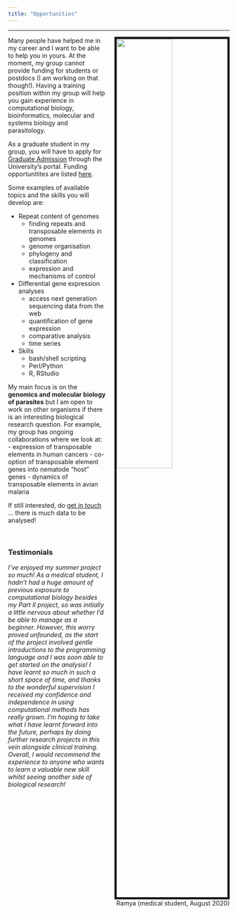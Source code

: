 ```yaml
---
title: "Opportunities"
---
```


--- 

<link rel="stylesheet" href="styles.css" type="text/css">

<img src="images/group_discuss.jpg" style="width:50%; border:5px solid; margin-left: 20px" align="right"> 


Many people have helped me in my career and I want to be able to help you in yours. At the moment, my group cannot provide funding for students or postdocs (I am working on that though!). Having a training position within my group will help you gain experience in computational biology, bioinformatics, molecular and systems biology and parasitology. 

As a graduate student in my group, you will have to apply for [Graduate Admission](https://www.graduate.study.cam.ac.uk/courses/directory/blpampbsc) through the University's portal. Funding opportunitites are listed [here](https://www.graduate.study.cam.ac.uk/finance/funding-opportunities).

Some examples of available topics and the skills you will develop are:

- Repeat content of genomes
  - finding repeats and transposable elements in genomes 
  - genome organisation
  - phylogeny and classification
  - expression and mechanisms of control

- Differential gene expression analyses
  - access next generation sequencing data from the web
  - quantification of gene expression
  - comparative analysis
  - time series
  
- Skills
  - bash/shell scripting
  - Perl/Python
  - R, RStudio
  
My main focus is on the **genomics and molecular biology of parasites** but I am open to work on other organisms if there is an interesting biological research question. For example, my group has ongoing collaborations where we look at:
- expression of transposable elements in human cancers
- co-option of transposable element genes into nematode "host" genes
- dynamics of transposable elements in avian malaria

If still interested, do [get in touch](mailto:avp25@cam.ac.uk) ... there is much data to be analysed!

&nbsp;

### Testimonials

_I’ve enjoyed my summer project so much! As a medical student, I hadn’t had a huge amount of previous exposure to computational biology besides my Part II project, so was initially a little nervous about whether I’d be able to manage as a beginner. However, this worry proved unfounded, as the start of the project involved gentle introductions to the programming language and I was soon able to get started on the analysis! I have learnt so much in such a short space of time, and thanks to the wonderful supervision I received my confidence and independence in using computational methods has really grown. I’m hoping to take what I have learnt forward into the future, perhaps by doing further research projects in this vein alongside clinical training. Overall, I would recommend the experience to anyone who wants to learn a valuable new skill whilst seeing another side of biological research!_ 

[Ramya (medical student, August 2020)]{style="float:right"}

